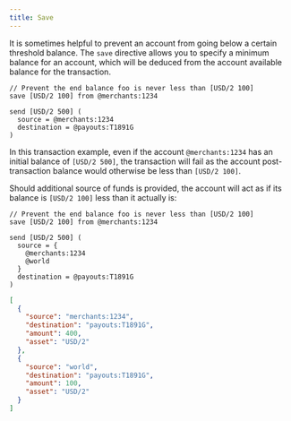```yaml
---
title: Save
---
```


It is sometimes helpful to prevent an account from going below a certain threshold balance. The `save` directive allows you to specify a minimum balance for an account, which will be deduced from the account available balance for the transaction.

```numscript
// Prevent the end balance foo is never less than [USD/2 100]
save [USD/2 100] from @merchants:1234

send [USD/2 500] (
  source = @merchants:1234
  destination = @payouts:T1891G
)
```

In this transaction example, even if the account `@merchants:1234` has an initial balance of `[USD/2 500]`, the transaction will fail as the account post-transaction balance would otherwise be less than `[USD/2 100]`.

Should additional source of funds is provided, the account will act as if its balance is `[USD/2 100]` less than it actually is:

```numscript
// Prevent the end balance foo is never less than [USD/2 100]
save [USD/2 100] from @merchants:1234

send [USD/2 500] (
  source = {
    @merchants:1234
    @world
  }
  destination = @payouts:T1891G
)
```

```json
[
  {
    "source": "merchants:1234",
    "destination": "payouts:T1891G",
    "amount": 400,
    "asset": "USD/2"
  },
  {
    "source": "world",
    "destination": "payouts:T1891G",
    "amount": 100,
    "asset": "USD/2"
  }
]
```
